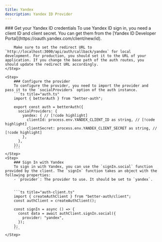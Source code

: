 ```yaml
---
title: Yandex
description: Yandex ID Provider
---
```


<Steps>
    <Step>
        ### Get your Yandex ID credentials
        To use Yandex ID sign in, you need a client ID and client secret. You can get them from the [Yandex ID Developer Portal](https://oauth.yandex.com/client/new/id).

        Make sure to set the redirect URL to `http://localhost:3000/api/auth/callback/yandex` for local development. For production, you should set it to the URL of your application. If you change the base path of the auth routes, you should update the redirect URL accordingly.
    </Step>

    <Step>
        ### Configure the provider
        To configure the provider, you need to import the provider and pass it to the `socialProviders` option of the auth instance.
        ```ts title="auth.ts"
        import { betterAuth } from "better-auth";

        export const auth = betterAuth({
          socialProviders: {
            yandex: { // [!code highlight]
              clientId: process.env.YANDEX_CLIENT_ID as string, // [!code highlight]
              clientSecret: process.env.YANDEX_CLIENT_SECRET as string, // [!code highlight]
            },
          },
        });
        ```
    </Step>
    <Step>
        ### Sign In with Yandex
        To sign in with Yandex, you can use the `signIn.social` function provided by the client. The `signIn` function takes an object with the following properties:
        - `provider`: The provider to use. It should be set to `yandex`.


        ```ts title="auth-client.ts"
        import { createAuthClient } from "better-auth/client";
        const authClient = createAuthClient();

        const signIn = async () => {
          const data = await authClient.signIn.social({
            provider: "yandex",
          });
        };
        ```
    </Step>

</Steps>

